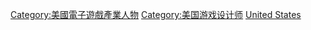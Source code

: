 {{CategoryTOC}}

[[Category:美國電子遊戲產業人物|Category:美國電子遊戲產業人物]]
[[Category:美国游戏设计师|Category:美国游戏设计师]]
[[Category:各地電子遊戲設計師|United States]]